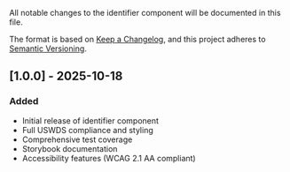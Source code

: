 
<Meta title="Layout/Identifier/Changelog" />

All notable changes to the identifier component will be documented in this file.

The format is based on [Keep a Changelog](https://keepachangelog.com/en/1.0.0/),
and this project adheres to [Semantic Versioning](https://semver.org/spec/v2.0.0.html).

## [1.0.0] - 2025-10-18

### Added

- Initial release of identifier component
- Full USWDS compliance and styling
- Comprehensive test coverage
- Storybook documentation
- Accessibility features (WCAG 2.1 AA compliant)
